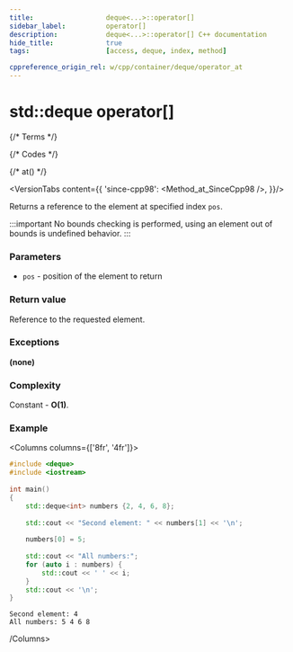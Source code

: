 ```yaml
---
title:					deque<...>::operator[]
sidebar_label:			operator[]
description:			deque<...>::operator[] C++ documentation
hide_title:				true
tags:					[access, deque, index, method]

cppreference_origin_rel: w/cpp/container/deque/operator_at
---
```


# std::deque operator[]


{/* Terms */}

{/* Codes */}

{/* at() */}

<VersionTabs content={{
		'since-cpp98': <Method_at_SinceCpp98 />,
	}}/>

Returns a <Tooltip title={Term_ContAlias_Reference}>reference</Tooltip> to the element at specified index `pos`.

:::important
No bounds checking is performed, using an element out of bounds is <Tooltip title={Term_UndefinedBehaviour}>undefined behavior</Tooltip>.
:::

### Parameters

- `pos` - position of the element to return

### Return value

Reference to the requested element.

### Exceptions

**(none)**

### Complexity

Constant - **O(1)**.

### Example

<Columns columns={['8fr', '4fr']}>
<div>

```cpp title='Main.cpp' showLineNumbers
#include <deque>
#include <iostream>
 
int main()
{
    std::deque<int> numbers {2, 4, 6, 8};
 
    std::cout << "Second element: " << numbers[1] << '\n';
 
    numbers[0] = 5;
 
    std::cout << "All numbers:";
    for (auto i : numbers) {
        std::cout << ' ' << i;
    }
    std::cout << '\n';
}
```

</div>
<div>

```plaintext title="Output"
Second element: 4
All numbers: 5 4 6 8
```

</div>
</Columns>
/Columns>
